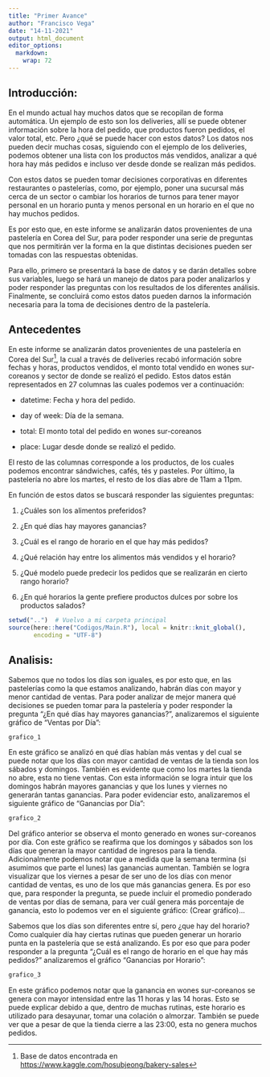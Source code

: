 ```yaml
---
title: "Primer Avance"
author: "Francisco Vega"
date: "14-11-2021"
output: html_document
editor_options: 
  markdown: 
    wrap: 72
---
```


## Introducción:

En el mundo actual hay muchos datos que se recopilan de forma
automática. Un ejemplo de esto son los deliveries, allí se puede obtener
información sobre la hora del pedido, que productos fueron pedidos, el
valor total, etc. Pero ¿qué se puede hacer con estos datos? Los datos
nos pueden decir muchas cosas, siguiendo con el ejemplo de los
deliveries, podemos obtener una lista con los productos más vendidos,
analizar a qué hora hay más pedidos e incluso ver desde donde se
realizan más pedidos.

Con estos datos se pueden tomar decisiones corporativas en diferentes
restaurantes o pastelerías, como, por ejemplo, poner una sucursal más
cerca de un sector o cambiar los horarios de turnos para tener mayor
personal en un horario punta y menos personal en un horario en el que no
hay muchos pedidos.

Es por esto que, en este informe se analizarán datos provenientes de una
pastelería en Corea del Sur, para poder responder una serie de preguntas
que nos permitirán ver la forma en la que distintas decisiones pueden
ser tomadas con las respuestas obtenidas.

Para ello, primero se presentará la base de datos y se darán detalles
sobre sus variables, luego se hará un manejo de datos para poder
analizarlos y poder responder las preguntas con los resultados de los
diferentes análisis. Finalmente, se concluirá como estos datos pueden
darnos la información necesaria para la toma de decisiones dentro de la
pastelería.

## Antecedentes

En este informe se analizarán datos provenientes de una pastelería en
Corea del Sur[^1], la cual a través de deliveries recabó información
sobre fechas y horas, productos vendidos, el monto total vendido en
wones sur-coreanos y sector de donde se realizó el pedido. Estos datos
están representados en 27 columnas las cuales podemos ver a
continuación:

[^1]: Base de datos encontrada en
    <https://www.kaggle.com/hosubjeong/bakery-sales>

-   datetime: Fecha y hora del pedido.

-   day of week: Día de la semana.

-   total: El monto total del pedido en wones sur-coreanos

-   place: Lugar desde donde se realizó el pedido.

El resto de las columnas corresponde a los productos, de los cuales
podemos encontrar sándwiches, cafés, tés y pasteles. Por último, la
pastelería no abre los martes, el resto de los días abre de 11am a 11pm.

En función de estos datos se buscará responder las siguientes preguntas:

1.  ¿Cuáles son los alimentos preferidos?

2.  ¿En qué días hay mayores ganancias?

3.  ¿Cuál es el rango de horario en el que hay más pedidos?

4.  ¿Qué relación hay entre los alimentos más vendidos y el horario?

5.  ¿Qué modelo puede predecir los pedidos que se realizarán en cierto
    rango horario?

6.  ¿En qué horarios la gente prefiere productos dulces por sobre los
    productos salados?

```r
setwd("..")  # Vuelvo a mi carpeta principal
source(here::here("Codigos/Main.R"), local = knitr::knit_global(),
       encoding = "UTF-8")
```

## Analisis:

Sabemos que no todos los días son iguales, es por esto que, en las pastelerías como la que estamos analizando, habrán días con mayor y menor cantidad de ventas. Para poder analizar de mejor manera qué decisiones se pueden tomar para la pastelería y poder responder la pregunta "¿En qué días hay mayores ganancias?", analizaremos el siguiente gráfico de "Ventas por Día":

```r
grafico_1
```

En este gráfico se analizó en qué días habían más ventas y del cual se puede notar que los días con mayor cantidad de ventas de la tienda son los sábados y domingos. También es evidente que como los martes la tienda no abre, esta no tiene ventas. Con esta información se logra intuir que los domingos habrán mayores ganancias y que los lunes y viernes no generarán tantas ganancias. Para poder evidenciar esto, analizaremos el siguiente gráfico de "Ganancias por Día":

```r
grafico_2
```

Del gráfico anterior se observa el monto generado en wones sur-coreanos por día. Con este gráfico se reafirma que los domingos y sábados son los días que generan la mayor cantidad de ingresos para la tienda. Adicionalmente podemos notar que a medida que la semana termina (si asumimos que parte el lunes) las ganancias aumentan. También se logra visualizar que los viernes a pesar de ser uno de los días con menor cantidad de ventas, es uno de los que más ganancias genera. Es por eso que, para responder la pregunta, se puede incluir el promedio ponderado de ventas por días de semana, para ver cuál genera más porcentaje de ganancia, esto lo podemos ver en el siguiente gráfico: (Crear gráfico)...



Sabemos que los días son diferentes entre sí, pero ¿que hay del horario? Como cualquier día hay ciertas rutinas que pueden generar un horario punta en la pastelería que se está analizando. Es por eso que para poder responder a la pregunta "¿Cuál es el rango de horario en el que hay más pedidos?" analizaremos el gráfico "Ganancias por Horario":

```r
grafico_3
```

En este gráfico podemos notar que la ganancia en wones sur-coreanos se genera con mayor intensidad entre las 11 horas y las 14 horas. Esto se puede explicar debido a que, dentro de muchas rutinas, este horario es utilizado para desayunar, tomar una colación o almorzar. También se puede ver que a pesar de que la tienda cierre a las 23:00, esta no genera muchos pedidos.
